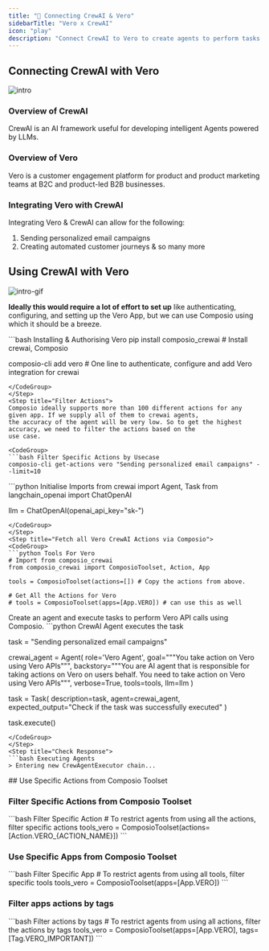 ```yaml
---
title: "🚀 Connecting CrewAI & Vero"
sidebarTitle: "Vero x CrewAI"
icon: "play"
description: "Connect CrewAI to Vero to create agents to perform tasks using natural language"
---
```


## Connecting CrewAI with Vero
![intro](/media/intro.jpg)

### Overview of CrewAI

CrewAI is an AI framework useful for developing intelligent Agents powered by LLMs.

### Overview of Vero

Vero is a customer engagement platform for product and product marketing teams at B2C and product-led B2B businesses.

### Integrating Vero with CrewAI

Integrating Vero & CrewAI can allow for the following:

1. Sending personalized email campaigns
2. Creating automated customer journeys
& so many more

## Using CrewAI with Vero
![intro-gif](/media/intro.gif)
<Steps>
<Step title="Setting Up the Environment">

**Ideally this would require a lot of effort to set up** like authenticating, configuring, and setting up the Vero App, but we can use Composio using which it should be a breeze.

<CodeGroup>
```bash Installing & Authorising Vero
pip install composio_crewai # Install crewai, Composio 

composio-cli add vero # One line to authenticate, configure and add Vero integration for crewai
```
</CodeGroup>
</Step>
<Step title="Filter Actions">
Composio ideally supports more than 100 different actions for any given app. If we supply all of them to crewai agents, 
the accuracy of the agent will be very low. So to get the highest accuracy, we need to filter the actions based on the 
use case.

<CodeGroup>
```bash Filter Specific Actions by Usecase
composio-cli get-actions vero "Sending personalized email campaigns" --limit=10
```
</CodeGroup>

</Step>
<Step title="Import Base Packages">

<CodeGroup>
```python Initialise Imports
from crewai import Agent, Task
from langchain_openai import ChatOpenAI

llm = ChatOpenAI(openai_api_key="sk-<OPENAI KEY>")
```
</CodeGroup>
</Step>
<Step title="Fetch all Vero CrewAI Actions via Composio">
<CodeGroup>
```python Tools For Vero
# Import from composio_crewai
from composio_crewai import ComposioToolset, Action, App

tools = ComposioToolset(actions=[]) # Copy the actions from above. 

# Get All the Actions for Vero
# tools = ComposioToolset(apps=[App.VERO]) # can use this as well
```
</CodeGroup>
</Step>
<Step title="Execute the Agent">
Create an agent and execute tasks to perform Vero API calls using Composio. 
<CodeGroup>
```python CrewAI Agent executes the task

task = "Sending personalized email campaigns"

crewai_agent = Agent(
    role='Vero Agent',
    goal="""You take action on Vero using Vero APIs""",
    backstory="""You are AI agent that is responsible for taking actions on Vero on users behalf. You need to take action on Vero using Vero APIs""",
    verbose=True,
    tools=tools,
    llm=llm
)

task = Task(
    description=task,
    agent=crewai_agent,
    expected_output="Check if the task was successfully executed"
)

task.execute()
```
</CodeGroup>
</Step>
<Step title="Check Response">
```bash Executing Agents
> Entering new CrewAgentExecutor chain...
```
</Step>
</Steps>
## Use Specific Actions from Composio Toolset

### Filter Specific Actions from Composio Toolset

<CodeGroup>
```bash Filter Specific Action
# To restrict agents from using all the actions, filter specific actions
tools_vero = ComposioToolset(actions=[Action.VERO_{ACTION_NAME}])
```
</CodeGroup>

### Use Specific Apps from Composio Toolset
<CodeGroup>
```bash Filter Specific App
# To restrict agents from using all tools, filter specific tools
tools_vero = ComposioToolset(apps=[App.VERO])
```
</CodeGroup>

### Filter apps actions by tags 
<CodeGroup>
```bash Filter actions by tags
# To restrict agents from using all actions, filter the actions by tags
tools_vero = ComposioToolset(apps=[App.VERO], tags=[Tag.VERO_IMPORTANT])
```
</CodeGroup>